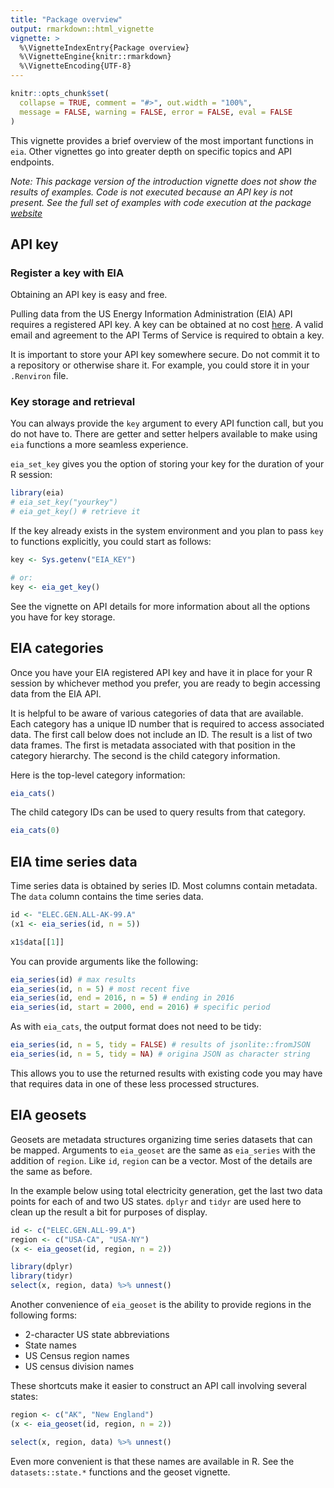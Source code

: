 ```yaml
---
title: "Package overview"
output: rmarkdown::html_vignette
vignette: >
  %\VignetteIndexEntry{Package overview}
  %\VignetteEngine{knitr::rmarkdown}
  %\VignetteEncoding{UTF-8}
---
```


```r
knitr::opts_chunk$set(
  collapse = TRUE, comment = "#>", out.width = "100%",
  message = FALSE, warning = FALSE, error = FALSE, eval = FALSE
)
```

This vignette provides a brief overview of the most important functions in `eia`. Other vignettes go into greater depth on specific topics and API endpoints.

*Note: This package version of the introduction vignette does not show the results of examples. Code is not executed because an API key is not present. See the full set of examples with code execution at the package [website](https://leonawicz.github.io/eia/)*

## API key

### Register a key with EIA

Obtaining an API key is easy and free. 

Pulling data from the US Energy Information Administration (EIA) API requires a registered API key. A key can be obtained at no cost [here](https://www.eia.gov/opendata/register.php). A valid email and agreement to the API Terms of Service is required to obtain a key.

It is important to store your API key somewhere secure. Do not commit it to a repository or otherwise share it. For example, you could store it in your `.Renviron` file.

### Key storage and retrieval

You can always provide the `key` argument to every API function call, but you do not have to. There are getter and setter helpers available to make using `eia` functions a more seamless experience.

`eia_set_key` gives you the option of storing your key for the duration of your R session:

```r
library(eia)
# eia_set_key("yourkey")
# eia_get_key() # retrieve it
```

If the key already exists in the system environment and you plan to pass `key` to functions explicitly, you could start as follows:

```r
key <- Sys.getenv("EIA_KEY")

# or:
key <- eia_get_key()
```

See the vignette on API details for more information about all the options you have for key storage.

## EIA categories

Once you have your EIA registered API key and have it in place for your R session by whichever method you prefer, you are ready to begin accessing data from the EIA API.

It is helpful to be aware of various categories of data that are available. Each category has a unique ID number that is required to access associated data. The first call below does not include an ID. The result is a list of two data frames. The first is metadata associated with that position in the category hierarchy. The second is the child category information.

Here is the top-level category information:

```r
eia_cats()
```

The child category IDs can be used to query results from that category.

```r
eia_cats(0)
```

## EIA time series data

Time series data is obtained by series ID. Most columns contain metadata. The `data` column contains the time series data.

```r
id <- "ELEC.GEN.ALL-AK-99.A"
(x1 <- eia_series(id, n = 5))

x1$data[[1]]
```

You can provide arguments like the following:

```r
eia_series(id) # max results
eia_series(id, n = 5) # most recent five
eia_series(id, end = 2016, n = 5) # ending in 2016
eia_series(id, start = 2000, end = 2016) # specific period
```

As with `eia_cats`, the output format does not need to be tidy:

```r
eia_series(id, n = 5, tidy = FALSE) # results of jsonlite::fromJSON
eia_series(id, n = 5, tidy = NA) # origina JSON as character string
```

This allows you to use the returned results with existing code you may have that requires data in one of these less processed structures.

## EIA geosets

Geosets are metadata structures organizing time series datasets that can be mapped. Arguments to `eia_geoset` are the same as `eia_series` with the addition of `region`. Like `id`, `region` can be a vector. Most of the details are the same as before. 

In the example below using total electricity generation, get the last two data points for each of and two US states. `dplyr` and `tidyr` are used here to clean up the result a bit for purposes of display.

```r
id <- c("ELEC.GEN.ALL-99.A")
region <- c("USA-CA", "USA-NY")
(x <- eia_geoset(id, region, n = 2))

library(dplyr)
library(tidyr)
select(x, region, data) %>% unnest()
```

Another convenience of `eia_geoset` is the ability to provide regions in the following forms:

* 2-character US state abbreviations
* State names
* US Census region names
* US census division names

These shortcuts make it easier to construct an API call involving several states:

```r
region <- c("AK", "New England")
(x <- eia_geoset(id, region, n = 2))

select(x, region, data) %>% unnest()
```

Even more convenient is that these names are available in R. See the `datasets::state.*` functions and the geoset vignette.
